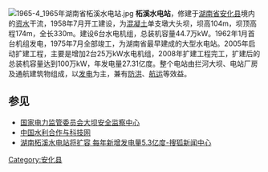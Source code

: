 [[File:1965-4_1965年湖南省柘溪水电站.jpg|thumb]]
'''柘溪水电站'''，修建于[[湖南省|湖南省]][[安化县|安化县]]境内的[[资水|资水]]干流，1958年7月开工建设，为[[混凝土|混凝土]]单支墩大头坝，坝高104m，坝顶高程174m，全长330m。建设6台水电机组，总装机容量44.7万kW。1962年1月首台机组发电，1975年7月全部竣工，为湖南省最早建成的大型水电站。2005年启动扩建工程，主要是增加2台25万kW水电机组，2008年扩建工程完工，扩建后的总装机容量达到100万kW，年发电量27.31亿度。整个电站由拦河大坝、电站厂房及通航建筑物组成，以[[发电|发电]]为主，兼有[[防洪|防洪]]、[[航运|航运]]等效益。

==参见==
* [http://www.dam.com.cn/damView/view.jsp?id=1014 国家电力监管委员会大坝安全监察中心] {{Wayback|url=http://www.dam.com.cn/damView/view.jsp?id=1014 |date=20050412132547 }}
* [http://www.chinawater.net.cn/guojihezuo/CWSArticle_View.asp?CWSNewsID=23639 中国水利合作与科技网]
* [http://news.sohu.com/20050710/n226251606.shtml 湖南柘溪水电站将扩容 每年新增发电量5.3亿度-搜狐新闻中心 ] {{Wayback|url=http://news.sohu.com/20050710/n226251606.shtml |date=20160304203656 }}

[[Category:安化县|Category:安化县]]